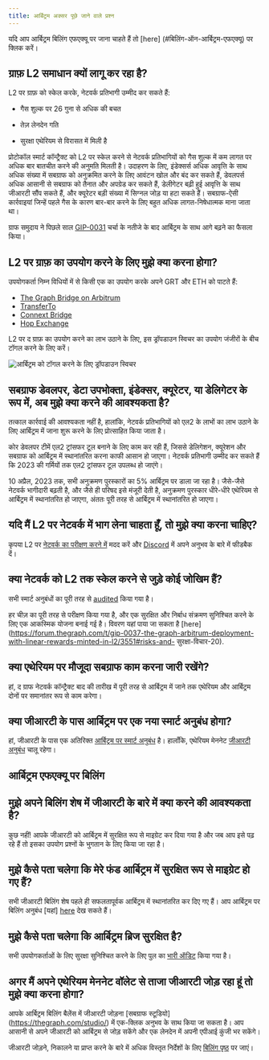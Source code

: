 ```yaml
---
title: आर्बिट्रम अक्सर पूछे जाने वाले प्रश्न
---
```


यदि आप आर्बिट्रम बिलिंग एफएक्यू पर जाना चाहते हैं तो [here] \(#बिलिंग-ऑन-आर्बिट्रम-एफएक्यू) पर क्लिक करें।

## ग्राफ़ L2 समाधान क्यों लागू कर रहा है?

L2 पर ग्राफ़ को स्केल करके, नेटवर्क प्रतिभागी उम्मीद कर सकते हैं:

-   गैस शुल्क पर 26 गुना से अधिक की बचत

-   तेज़ लेनदेन गति

-   सुरक्षा एथेरियम से विरासत में मिली है

प्रोटोकॉल स्मार्ट कॉन्ट्रैक्ट को L2 पर स्केल करने से नेटवर्क प्रतिभागियों को गैस शुल्क में कम लागत पर अधिक बार बातचीत करने की अनुमति मिलती है। उदाहरण के लिए, इंडेक्सर्स अधिक आवृत्ति के साथ अधिक संख्या में सबग्राफ को अनुक्रमित करने के लिए आवंटन खोल और बंद कर सकते हैं, डेवलपर्स अधिक आसानी से सबग्राफ को तैनात और अपग्रेड कर सकते हैं, डेलीगेटर बढ़ी हुई आवृत्ति के साथ जीआरटी सौंप सकते हैं, और क्यूरेटर बड़ी संख्या में सिग्नल जोड़ या हटा सकते हैं। सबग्राफ-ऐसी कार्रवाइयां जिन्हें पहले गैस के कारण बार-बार करने के लिए बहुत अधिक लागत-निषेधात्मक माना जाता था।

ग्राफ समुदाय ने पिछले साल [GIP-0031](https://forum.thegraph.com/t/gip-0031-arbitrum-grt-bridge/3305) चर्चा के नतीजे के बाद आर्बिट्रम के साथ आगे बढ़ने का फैसला किया।

## L2 पर ग्राफ़ का उपयोग करने के लिए मुझे क्या करना होगा?

उपयोगकर्ता निम्न विधियों में से किसी एक का उपयोग करके अपने GRT और ETH को पाटते हैं:

-   [The Graph Bridge on Arbitrum](https://bridge.arbitrum.io/?l2ChainId=42161)
-   [TransferTo](https://transferto.xyz/swap)
-   [Connext Bridge](https://bridge.connext.network/)
-   [Hop Exchange](https://app.hop.exchange/#/send?token=ETH)

L2 पर द ग्राफ़ का उपयोग करने का लाभ उठाने के लिए, इस ड्रॉपडाउन स्विचर का उपयोग जंजीरों के बीच टॉगल करने के लिए करें।

![आर्बिट्रम को टॉगल करने के लिए ड्रॉपडाउन स्विचर](/img/arbitrum-screenshot-toggle.png)

## सबग्राफ डेवलपर, डेटा उपभोक्ता, इंडेक्सर, क्यूरेटर, या डेलिगेटर के रूप में, अब मुझे क्या करने की आवश्यकता है?

तत्काल कार्रवाई की आवश्यकता नहीं है, हालांकि, नेटवर्क प्रतिभागियों को एल2 के लाभों का लाभ उठाने के लिए आर्बिट्रम में जाना शुरू करने के लिए प्रोत्साहित किया जाता है।

कोर डेवलपर टीमें एल2 ट्रांसफर टूल बनाने के लिए काम कर रही हैं, जिससे डेलिगेशन, क्यूरेशन और सबग्राफ को आर्बिट्रम में स्थानांतरित करना काफी आसान हो जाएगा। नेटवर्क प्रतिभागी उम्मीद कर सकते हैं कि 2023 की गर्मियों तक एल2 ट्रांसफर टूल उपलब्ध हो जाएंगे।

10 अप्रैल, 2023 तक, सभी अनुक्रमण पुरस्कारों का 5% आर्बिट्रम पर डाला जा रहा है। जैसे-जैसे नेटवर्क भागीदारी बढ़ती है, और जैसे ही परिषद इसे मंजूरी देती है, अनुक्रमण पुरस्कार धीरे-धीरे एथेरियम से आर्बिट्रम में स्थानांतरित हो जाएगा, अंततः पूरी तरह से आर्बिट्रम में स्थानांतरित हो जाएगा।

## यदि मैं L2 पर नेटवर्क में भाग लेना चाहता हूँ, तो मुझे क्या करना चाहिए?

कृपया L2 पर [नेटवर्क का परीक्षण करने में](https://testnet.thegraph.com/explorer) मदद करें और [Discord](https://discord.gg/vtvv7FP) में अपने अनुभव के बारे में फीडबैक दें।

## क्या नेटवर्क को L2 तक स्केल करने से जुड़े कोई जोखिम हैं?

सभी स्मार्ट अनुबंधों का पूरी तरह से [audited](https://github.com/graphprotocol/contracts/blob/dev/audits/OpenZeppelin/2022-07-graph-arbitrum-bridge-audit.pdf) किया गया है।

हर चीज़ का पूरी तरह से परीक्षण किया गया है, और एक सुरक्षित और निर्बाध संक्रमण सुनिश्चित करने के लिए एक आकस्मिक योजना बनाई गई है। विवरण यहां पाया जा सकता है [here] \(https://forum.thegraph.com/t/gip-0037-the-graph-arbitrum-deployment-with-linear-rewards-minted-in-l2/3551#risks-and- सुरक्षा-विचार-20).

## क्या एथेरियम पर मौजूदा सबग्राफ काम करना जारी रखेंगे?

हां, द ग्राफ नेटवर्क कॉन्ट्रैक्ट बाद की तारीख में पूरी तरह से आर्बिट्रम में जाने तक एथेरियम और आर्बिट्रम दोनों पर समानांतर रूप से काम करेगा।

## क्या जीआरटी के पास आर्बिट्रम पर एक नया स्मार्ट अनुबंध होगा?

हां, जीआरटी के पास एक अतिरिक्त [आर्बिट्रम पर स्मार्ट अनुबंध](https://arbiscan.io/address/0x9623063377ad1b27544c965ccd7342f7ea7e88c7) है। हालाँकि, एथेरियम मेननेट [जीआरटी अनुबंध](https://etherscan.io/token/0xc944e90c64b2c07662a292be6244bdf05cda44a7) चालू रहेगा।

## आर्बिट्रम एफएक्यू पर बिलिंग

## मुझे अपने बिलिंग शेष में जीआरटी के बारे में क्या करने की आवश्यकता है?

कुछ नहीं! आपके जीआरटी को आर्बिट्रम में सुरक्षित रूप से माइग्रेट कर दिया गया है और जब आप इसे पढ़ रहे हैं तो इसका उपयोग प्रश्नों के भुगतान के लिए किया जा रहा है।

## मुझे कैसे पता चलेगा कि मेरे फंड आर्बिट्रम में सुरक्षित रूप से माइग्रेट हो गए हैं?

सभी जीआरटी बिलिंग शेष पहले ही सफलतापूर्वक आर्बिट्रम में स्थानांतरित कर दिए गए हैं। आप आर्बिट्रम पर बिलिंग अनुबंध [यहां] [here](https://arbiscan.io/address/0x1B07D3344188908Fb6DEcEac381f3eE63C48477a) देख सकते हैं।

## मुझे कैसे पता चलेगा कि आर्बिट्रम ब्रिज सुरक्षित है?

सभी उपयोगकर्ताओं के लिए सुरक्षा सुनिश्चित करने के लिए पुल का [भारी ऑडिट](https://code4rena.com/contests/2022-10-the-graph-l2-bridge-contest) किया गया है।

## अगर मैं अपने एथेरियम मेननेट वॉलेट से ताजा जीआरटी जोड़ रहा हूं तो मुझे क्या करना होगा?

आपके आर्बिट्रम बिलिंग बैलेंस में जीआरटी जोड़ना [सबग्राफ स्टूडियो] \(https://thegraph.com/studio/) में एक-क्लिक अनुभव के साथ किया जा सकता है। आप आसानी से अपने जीआरटी को आर्बिट्रम से जोड़ सकेंगे और एक लेनदेन में अपनी एपीआई कुंजी भर सकेंगे।

जीआरटी जोड़ने, निकालने या प्राप्त करने के बारे में अधिक विस्तृत निर्देशों के लिए [बिलिंग पृष्ठ](https://thegraph.com/docs/en/billing/) पर जाएं।

